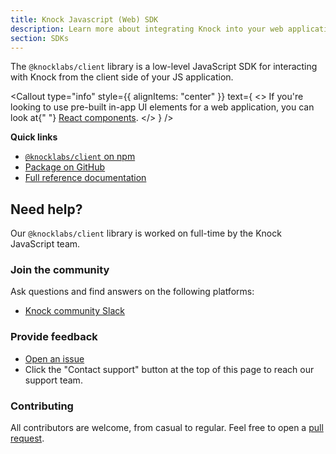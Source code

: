 ```yaml
---
title: Knock Javascript (Web) SDK
description: Learn more about integrating Knock into your web applications through our Javascript SDKs.
section: SDKs
---
```


The `@knocklabs/client` library is a low-level JavaScript SDK for interacting with Knock from the client side of your JS application.

<Callout
  type="info"
  style={{ alignItems: "center" }}
  text={
    <>
      If you're looking to use pre-built in-app UI elements for a web
      application, you can look at{" "}
      <a href="/in-app-ui/react/overview">React components</a>.
    </>
  }
/>

**Quick links**

- [`@knocklabs/client` on npm](https://www.npmjs.com/package/@knocklabs/client)
- [Package on GitHub](https://github.com/knocklabs/javascript/tree/main/packages/client)
- [Full reference documentation](/in-app-ui/javascript/sdk/reference)

## Need help?

Our `@knocklabs/client` library is worked on full-time by the Knock JavaScript team.

### Join the community

Ask questions and find answers on the following platforms:

- [Knock community Slack](https://knock.app/join-slack)

### Provide feedback

- [Open an issue](https://github.com/knocklabs/javascript/issues)
- Click the "Contact support" button at the top of this page to reach our support team.

### Contributing

All contributors are welcome, from casual to regular. Feel free to open a [pull request](https://github.com/knocklabs/javascript/pulls).
